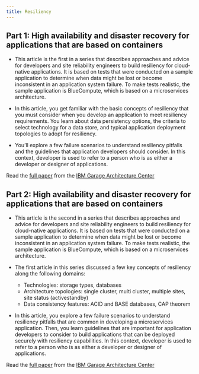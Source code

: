 ```yaml
---
title: Resiliency
---
```



## Part 1: High availability and disaster recovery for applications that are based on containers

- This article is the first in a series that describes approaches and advice for developers and site
reliability engineers to build resiliency for cloud-native applications. It is based on tests that were
conducted on a sample application to determine when data might be lost or become inconsistent in
an application system failure. To make tests realistic, the sample application is BlueCompute,
which is based on a microservices architecture.

- In this article, you get familiar with the basic concepts of resiliency that you must consider when
you develop an application to meet resiliency requirements. You learn about data persistency
options, the criteria to select technology for a data store, and typical application deployment
topologies to adopt for resiliency.
- You’ll explore a few failure scenarios to understand resiliency pitfalls and the guidelines that
application developers should consider. In this context, developer is used to refer to a person who is
as either a developer or designer of applications.

Read the [full paper](https://www.ibm.com/cloud/architecture/files/HADR-for-apps-based-on-containers.pdf) from the [IBM Garage Architecture Center](https://www.ibm.com/cloud/architecture/architectures/resilience)

## Part 2: High availability and disaster recovery for applications that are based on containers

- This article is the second in a series that describes approaches and advice for developers and site
reliability engineers to build resiliency for cloud-native applications. It is based on tests that were
conducted on a sample application to determine when data might be lost or become inconsistent in
an application system failure. To make tests realistic, the sample application is BlueCompute, which
is based on a microservices architecture.
- The first article in this series discussed a few key concepts of resiliency along the following domains:
  - Technologies: storage types, databases
  - Architecture topologies: single cluster, multi cluster, multiple sites, site status (activestandby)
  - Data consistency features: ACID and BASE databases, CAP theorem

- In this article, you explore a few failure scenarios to understand resiliency pitfalls that are common
in developing a microservices application. Then, you learn guidelines that are important for
application developers to consider to build applications that can be deployed securely with resiliency
capabilities. In this context, developer is used to refer to a person who is as either a developer or
designer of applications.

Read the [full paper](https://www.ibm.com/cloud/architecture/files/HADR-for-applications-based-on-containers-part-2.pdf) from the [IBM Garage Architecture Center](https://www.ibm.com/cloud/architecture/architectures/resilience)
